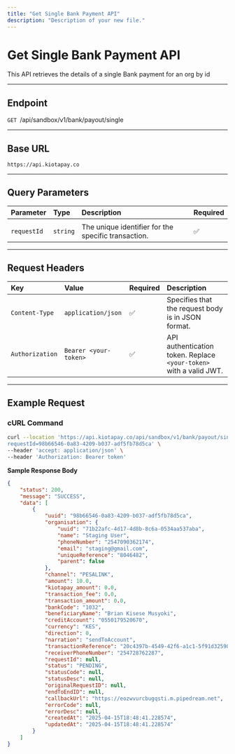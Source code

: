 ```yaml
---
title: "Get Single Bank Payment API"
description: "Description of your new file."
---
```


# Get Single Bank  Payment API

This API retrieves the details of a single Bank payment for an org by id

---

## **Endpoint**

`GET `/api/sandbox/v1/bank/payout/single

---

## **Base URL**

`https://api.kiotapay.co`

---

## **Query Parameters**

| Parameter   | Type     | Description                                         | Required |
| :---------- | :------- | :-------------------------------------------------- | :------- |
|             |          |                                                     |          |
| `requestId` | `string` | The unique identifier for the specific transaction. | ✅        |

---

## **Request Headers**

| Key             | Value                 | Required | Description                                                        |
| :-------------- | :-------------------- | :------- | :----------------------------------------------------------------- |
| `Content-Type`  | `application/json`    | ✅        | Specifies that the request body is in JSON format.                 |
| `Authorization` | `Bearer <your-token>` | ✅        | API authentication token. Replace `<your-token>` with a valid JWT. |

---

## **Example Request**

### **cURL Command**

```bash
curl --location 'https://api.kiotapay.co/api/sandbox/v1/bank/payout/single?
requestId=98b66546-0a83-4209-b037-adf5fb78d5ca' \
--header 'accept: application/json' \
--header 'Authorization: Bearer token'
```

**Sample Response Body**

```json
{
    "status": 200,
    "message": "SUCCESS",
    "data": [
        {
            "uuid": "98b66546-0a83-4209-b037-adf5fb78d5ca",
            "organisation": {
                "uuid": "71b22afc-4d17-4d8b-8c6a-0534aa537aba",
                "name": "Staging User",
                "phoneNumber": "2547090362174",
                "email": "staging@gmail.com",
                "uniqueReference": "8046482",
                "parent": false
            },
            "channel": "PESALINK",
            "amount": 10.0,
            "kiotapay_amount": 0.0,
            "transaction_fee": 0.0,
            "transaction_amount": 0.0,
            "bankCode": "1032",
            "beneficiaryName": "Brian Kisese Musyoki",
            "creditAccount": "0550179520670",
            "currency": "KES",
            "direction": 0,
            "narration": "sendToAccount",
            "transactionReference": "20c4397b-4549-42f6-a1c1-5f91d32590ae",
            "receiverPhoneNumber": "254728762287",
            "requestId": null,
            "status": "PENDING",
            "statusCode": null,
            "statusDesc": null,
            "originalRequestID": null,
            "endToEndID": null,
            "callbackUrl": "https://eozwvurcbugqsti.m.pipedream.net",
            "errorCode": null,
            "errorDesc": null,
            "createdAt": "2025-04-15T18:48:41.228574",
            "updatedAt": "2025-04-15T18:48:41.228574"
        }
    ]
}
```